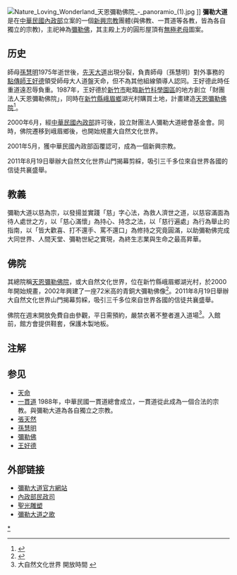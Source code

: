 [[File:Nature_Loving_Wonderland_天恩彌勒佛院_-_panoramio_(1).jpg|thumb]] ]]
'''彌勒大道'''是在[[中華民國內政部|中華民國內政部]]立案的一個[[新興宗教|新興宗教]]團體(與佛教、一貫道等各教，皆為各自獨立的宗教)，主祀神為[[彌勒佛|彌勒佛]]，其主殿上方的圓形屋頂有[[無極老母|無極老母]]圖案。

== 历史 ==
師母[[孫慧明|孫慧明]]1975年逝世後，[[先天大道|先天大道]]出現分裂，負責師母〔孫慧明〕對外事務的[[點傳師|點傳師]][[王好德|王好德]]領受師母大人道盤天命，但不為其他組線領導人認同。王好德此時任重道遠忍辱負重。1987年，王好德於[[新竹市|新竹市]]毗臨[[新竹科學園區|新竹科學園區]]的地方創立「財團法人天恩彌勒佛院」，同時在[[新竹縣|新竹縣]][[峨眉鄉|峨眉鄉]]湖光村購買土地，計畫建造[[天恩彌勒佛院|天恩彌勒佛院]]<ref>{{Cite web |url=http://www.hcomt.gov.tw/web/05-2_r1_1.asp?id=127&cid=6 |title=位於新竹縣峨眉鄉公所轄境內的'''彌勒大道天恩彌勒佛院''' |accessdate=2015-06-01 |archive-date=2017-11-07 |archive-url=https://web.archive.org/web/20171107014901/http://www.hcomt.gov.tw/web/05-2_r1_1.asp?id=127&cid=6 |dead-url=no }}</ref>。

2000年6月，經[[中華民國內政部|中華民國內政部]]許可後，設立財團法人彌勒大道總會基金會。同時，佛院遷移到峨眉鄉後，也開始規畫大自然文化世界。

2001年5月，獲中華民國內政部函覆認可，成為一個新興宗教。

2011年8月19日舉辦大自然文化世界山門揭幕剪綵，吸引三千多位來自世界各國的信徒共襄盛舉。

== 教義 ==
彌勒大道以慈為宗，以發揚並實踐「慈」字心法，為救人濟世之道，以慈容滿面為待人處世之方，以「慈心滿懷」為持心、持念之法，以「慈行遍處」為行為舉止的指南，以「皆大歡喜、打不還手、罵不還口」為修持之究竟圓滿，以助彌勒佛完成大同世界、人間天堂、彌勒世紀之實現，為終生志業與生命之最高昇華。

{{Infobox religious building
| building_name         =彌勒大道 大自然文化世界
| image                 =
| image_size            =220px
| location              ={{ROC}}<br>[[新竹縣|新竹縣]][[峨眉鄉|峨眉鄉]]快樂路1號
| geo                   ={{coord|24.681059|N|120.982876|E}}
| religious_affiliation =[[新興宗教|新興宗教]]
| consecration_year     =
| status                =
| functional_status     =彌勒大道所在地
| heritage_designation  = 無
| architecture          = yes
| architect             = 龍泰聯合建築師事務所(金鐸工程顧問事業有限公司)<ref>彌勒文化世界(天恩彌勒佛院整體規劃設計)(2005~2012)</ref>
| architecture_type     = 私人用地
| architecture_style    =
| groundbreaking        =
| year_completed        =
| specifications        = yes
| length                =
| width                 = 
| materials             =
}}

== 佛院 ==
其總院稱[[天恩彌勒佛院|天恩彌勒佛院]]，或大自然文化世界，位在新竹縣峨眉鄉湖光村，於2000年開始規畫，2002年興建了一座72米高的青銅大彌勒佛像<ref>{{Cite web |url=http://easy.sina.com.tw/scenic/article_contentid-1542.html |title=峨眉彌勒聖地—彌勒大道天恩彌勒佛院 |accessdate=2013-01-21 |archive-date=2012-09-05 |archive-url=https://web.archive.org/web/20120905053808/http://easy.sina.com.tw/scenic/article_contentid-1542.html |dead-url=no }}</ref>。2011年8月19日舉辦大自然文化世界山門揭幕剪綵，吸引三千多位來自世界各國的信徒共襄盛舉。

佛院在週末開放免費自由參觀，平日需預約，嚴禁衣著不整者進入道場<ref>大自然文化世界 開放時間 {{cite web |url=http://naturelovingwonderland.org/visit_ct.php?visit=opening_ct |title=存档副本 |accessdate=2015-06-11 |deadurl=yes |archiveurl=https://web.archive.org/web/20150615085827/http://naturelovingwonderland.org/visit_ct.php?visit=opening_ct |archivedate=2015-06-15 }}</ref>。入館前，館方會提供鞋套，保護木製地板。

== 注解 ==
{{Reflist}}

== 参见 ==
*[[天命|天命]]
*[[一貫道|一貫道]]  1988年，中華民國一貫道總會成立，一貫道從此成為一個合法的宗教。與彌勒大道為各自獨立之宗教。
*[[張天然|張天然]]
*[[孫慧明|孫慧明]]
*[[彌勒佛|彌勒佛]]
*[[王好德|王好德]]

== 外部链接 ==
* [http://www.maitreya.org.tw/ 彌勒大道官方網站] {{Wayback|url=http://www.maitreya.org.tw/ |date=20080705015211 }}
* [https://web.archive.org/web/20100101151821/http://www.moi.gov.tw/dca/02faith_001_20.aspx 內政部民政司]
* [https://web.archive.org/web/20130726064706/http://sk-spe.com.tw/index604b.html 聖光雕塑]
* [http://www.youtube.com/watch?v=ILEXxoLSahw 彌勒大道之歌] {{Wayback|url=http://www.youtube.com/watch?v=ILEXxoLSahw |date=20200121065106 }}

[[Category:彌勒大道|*]]